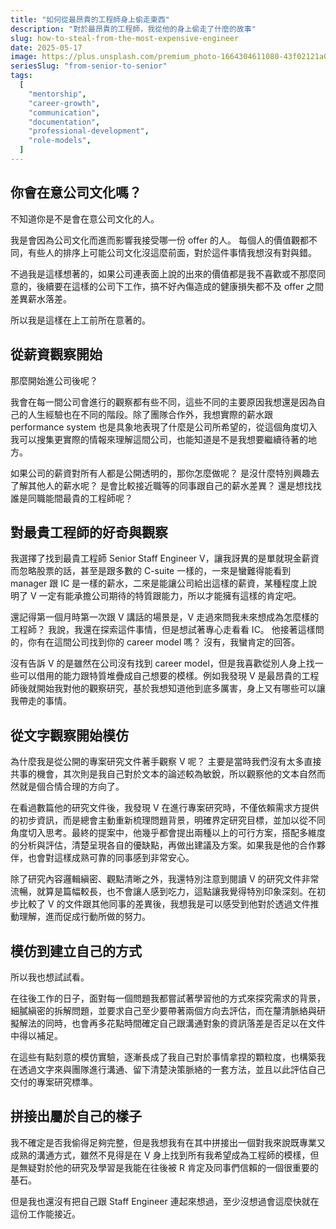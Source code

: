 ```yaml
---
title: "如何從最昂貴的工程師身上偷走東西"
description: "對於最昂貴的工程師，我從他的身上偷走了什麼的故事"
slug: how-to-steal-from-the-most-expensive-engineer
date: 2025-05-17
image: https://plus.unsplash.com/premium_photo-1664304611080-43f02121a00f?q=80&w=1470&auto=format&fit=crop&ixlib=rb-4.1.0&ixid=M3wxMjA3fDB8MHxwaG90by1wYWdlfHx8fGVufDB8fHx8fA%3D%3D---
seriesSlug: "from-senior-to-senior"
tags:
  [
    "mentorship",
    "career-growth",
    "communication",
    "documentation",
    "professional-development",
    "role-models",
  ]
---
```


## 你會在意公司文化嗎？

不知道你是不是會在意公司文化的人。

我是會因為公司文化而進而影響我接受哪一份 offer 的人。
每個人的價值觀都不同，有些人的排序上可能公司文化沒這麼前面，對於這件事情我想沒有對與錯。

不過我是這樣想著的，如果公司連表面上說的出來的價值都是我不喜歡或不那麼同意的，後續要在這樣的公司下工作，搞不好內傷造成的健康損失都不及 offer 之間差異薪水落差。

所以我是這樣在上工前所在意著的。

## 從薪資觀察開始

那麼開始進公司後呢？

我會在每一間公司會進行的觀察都有些不同，這些不同的主要原因我想還是因為自己的人生經驗也在不同的階段。除了團隊合作外，我想實際的薪水跟 performance system 也是具象地表現了什麼是公司所希望的，從這個角度切入我可以搜集更實際的情報來理解這間公司，也能知道是不是我想要繼續待著的地方。

如果公司的薪資對所有人都是公開透明的，那你怎麼做呢？
是沒什麼特別興趣去了解其他人的薪水呢？
是會比較接近職等的同事跟自己的薪水差異？
還是想找找誰是同職能間最貴的工程師呢？

## 對最貴工程師的好奇與觀察

我選擇了找到最貴工程師 Senior Staff Engineer V，讓我訝異的是單就現金薪資而忽略股票的話，甚至是跟多數的 C-suite 一樣的，一來是蠻難得能看到 manager 跟 IC 是一樣的薪水，二來是能讓公司給出這樣的薪資，某種程度上說明了 V 一定有能承擔公司期待的特質跟能力，所以才能擁有這樣的肯定吧。

還記得第一個月時第一次跟 V 講話的場景是，V 走過來問我未來想成為怎麼樣的工程師？
我說，我還在探索這件事情，但是想試著專心走看看 IC。
他接著這樣問的，你有在這間公司找到你的 career model 嗎？
沒有，我蠻肯定的回答。

沒有告訴 V 的是雖然在公司沒有找到 career model，但是我喜歡從別人身上找一些可以借用的能力跟特質堆疊成自己想要的模樣。例如我發現 V 是最昂貴的工程師後就開始我對他的觀察研究，基於我想知道他到底多厲害，身上又有哪些可以讓我帶走的事情。

## 從文字觀察開始模仿

為什麼我是從公開的專案研究文件著手觀察 V 呢？
主要是當時我們沒有太多直接共事的機會，其次則是我自己對於文本的論述較為敏銳，所以觀察他的文本自然而然就是個合情合理的方向了。

在看過數篇他的研究文件後，我發現 V 在進行專案研究時，不僅依賴需求方提供的初步資訊，而是總會主動重新梳理問題背景，明確界定研究目標，並加以從不同角度切入思考。最終的提案中，他幾乎都會提出兩種以上的可行方案，搭配多維度的分析與評估，清楚呈現各自的優缺點，再做出建議及方案。如果我是他的合作夥伴，也會對這樣成熟可靠的同事感到非常安心。

除了研究內容邏輯縝密、觀點清晰之外，我還特別注意到閱讀 V 的研究文件非常流暢，就算是篇幅較長，也不會讓人感到吃力，這點讓我覺得特別印象深刻。在初步比較了 V 的文件跟其他同事的差異後，我想我是可以感受到他對於透過文件推動理解，進而促成行動所做的努力。

## 模仿到建立自己的方式

所以我也想試試看。

在往後工作的日子，面對每一個問題我都嘗試著學習他的方式來探究需求的背景，細膩縝密的拆解問題，並要求自己至少要帶著兩個方向去評估，而在釐清脈絡與研擬解法的同時，也會再多花點時間確定自己跟溝通對象的資訊落差是否足以在文件中得以補足。

在這些有點刻意的模仿實驗，逐漸長成了我自己對於事情拿捏的顆粒度，也構築我在透過文字來與團隊進行溝通、留下清楚決策脈絡的一套方法，並且以此評估自己交付的專案研究標準。

## 拼接出屬於自己的樣子

我不確定是否我偷得足夠完整，但是我想我有在其中拼接出一個對我來說既專業又成熟的溝通方式，雖然不見得是在 V 身上找到所有我希望成為工程師的模樣，但是無疑對於他的研究及學習是我能在往後被 R 肯定及同事們信賴的一個很重要的基石。

但是我也還沒有把自己跟 Staff Engineer 連起來想過，至少沒想過會這麼快就在這份工作能接近。

